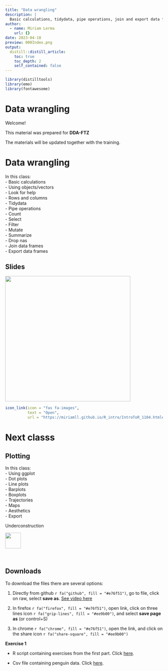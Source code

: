 ```yaml
---
title: "Data wrangling"
description: |
  Basic calculations, tidydata, pipe operations, join and export data frames.
author:
  - name: Miriam Lerma
    url: {}
date: 2023-04-18
preview: 000Index.png
output:
  distill::distill_article:
    toc: true
    toc_depth: 2
    self_contained: false
---
```


```r
library(distilltools)
library(emo)
library(fontawesome)
```

# Data wrangling

Welcome!

This material was prepared for **DDA-FTZ**

The materials will be updated together with the training.

# Data wrangling

In this class: <br>
- Basic calculations <br>
- Using objects/vectors <br>
- Look for help <br>
- Rows and columns <br>
- Tidydata <br>
- Pipe operations <br>
- Count <br>
- Select <br>
- Filter <br>
- Mutate <br>
- Summarize <br>
- Drop nas <br>
- Join data frames <br>
- Export data frames <br>


## Slides
<html>
<body>
   <left>
      <a href="https://miriamll.github.io/R_intro/IntroToR_1104.html#1"><img src="https://github.com/MiriamLL/R_intro/blob/master/Images/000Index.png?raw=true" style="width:400px"></a>
   </left>
</body>
</html>


```r
icon_link(icon = "fas fa-images",
          text = "Open",
          url = "https://miriamll.github.io/R_intro/IntroToR_1104.html#1")
```




# Next classs

## Plotting

In this class: <br>
- Using ggplot  
- Dot plots  
- Line plots  
- Barplots  
- Boxplots <br>
- Trajectories <br>
- Maps <br>
- Aesthetics  
- Export  


Underconstruction

<html>
<body>
   <left>
      <a href="https://miriamll.github.io/R_intro/IntroToR_1104.html#1"><img src="https://media.tenor.com/MRCIli40TYoAAAAi/under-construction90s-90s.gif" style="width:50px"></a>
   </left>
</body>
</html>

<br>

## Downloads

To download the files there are several options:  

1. Directly from github `r fa("github", fill = "#e76f51")`, go to file, click on raw, select **save as**. [See video here](https://www.gitkraken.com/learn/git/github-download#how-to-download-a-csv-from-github)

2. In firefox `r fa("firefox", fill = "#e76f51")`, open link, click on three lines icon `r fa("grip-lines", fill = "#ee9b00")`, and select **save page as** (or control+S)

3. In chrome `r fa("chrome", fill = "#e76f51")`, open the link, and click on the share icon `r fa("share-square", fill = "#ee9b00")`

**Exercise 1**

- R script containing exercises from the first part. Click [here]("https://raw.githubusercontent.com/MiriamLL/R_intro/master/01Exercises.R").

- Csv file containing penguin data. Click [here]("https://raw.githubusercontent.com/MiriamLL/R_intro/master/Downloads/penguins1.csv").

